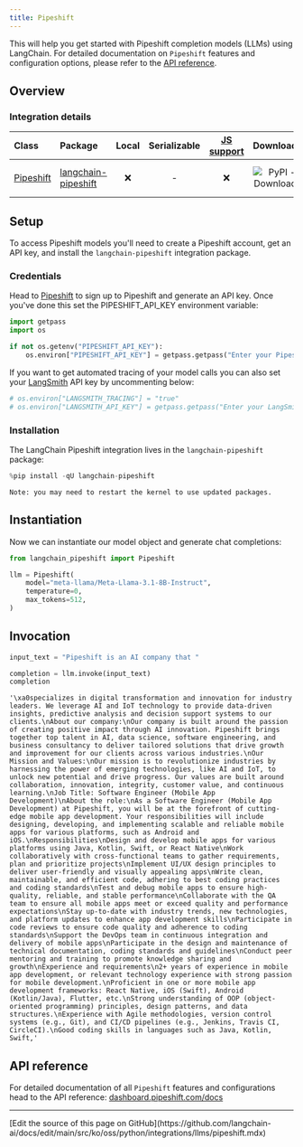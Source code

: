 ```yaml
---
title: Pipeshift
---
```


This will help you get started with Pipeshift completion models (LLMs) using LangChain. For detailed documentation on `Pipeshift` features and configuration options, please refer to the [API reference](https://dashboard.pipeshift.com/docs).

## Overview

### Integration details

| Class | Package | Local | Serializable | [JS support](https://js.langchain.com/docs/integrations/llms/pipeshift) | Downloads | Version |
| :--- | :--- | :---: | :---: |  :---: | :---: | :---: |
| [Pipeshift](https://dashboard.pipeshift.com/docs) | [langchain-pipeshift](https://pypi.org/project/langchain-pipeshift/) | ❌ | - | ❌ | ![PyPI - Downloads](https://img.shields.io/pypi/dm/langchain-pipeshift?style=flat-square&label=%20) | ![PyPI - Version](https://img.shields.io/pypi/v/langchain-pipeshift?style=flat-square&label=%20) |

## Setup

To access Pipeshift models you'll need to create a Pipeshift account, get an API key, and install the `langchain-pipeshift` integration package.

### Credentials

Head to [Pipeshift](https://dashboard.pipeshift.com) to sign up to Pipeshift and generate an API key. Once you've done this set the PIPESHIFT_API_KEY environment variable:

```python
import getpass
import os

if not os.getenv("PIPESHIFT_API_KEY"):
    os.environ["PIPESHIFT_API_KEY"] = getpass.getpass("Enter your Pipeshift API key: ")
```

If you want to get automated tracing of your model calls you can also set your [LangSmith](https://docs.smith.langchain.com/) API key by uncommenting below:

```python
# os.environ["LANGSMITH_TRACING"] = "true"
# os.environ["LANGSMITH_API_KEY"] = getpass.getpass("Enter your LangSmith API key: ")
```

### Installation

The LangChain Pipeshift integration lives in the `langchain-pipeshift` package:

```python
%pip install -qU langchain-pipeshift
```

```output
Note: you may need to restart the kernel to use updated packages.
```

## Instantiation

Now we can instantiate our model object and generate chat completions:

```python
from langchain_pipeshift import Pipeshift

llm = Pipeshift(
    model="meta-llama/Meta-Llama-3.1-8B-Instruct",
    temperature=0,
    max_tokens=512,
)
```

## Invocation

```python
input_text = "Pipeshift is an AI company that "

completion = llm.invoke(input_text)
completion
```

```output
'\xa0specializes in digital transformation and innovation for industry leaders. We leverage AI and IoT technology to provide data-driven insights, predictive analysis and decision support systems to our clients.\nAbout our company:\nOur company is built around the passion of creating positive impact through AI innovation. Pipeshift brings together top talent in AI, data science, software engineering, and business consultancy to deliver tailored solutions that drive growth and improvement for our clients across various industries.\nOur Mission and Values:\nOur mission is to revolutionize industries by harnessing the power of emerging technologies, like AI and IoT, to unlock new potential and drive progress. Our values are built around collaboration, innovation, integrity, customer value, and continuous learning.\nJob Title: Software Engineer (Mobile App Development)\nAbout the role:\nAs a Software Engineer (Mobile App Development) at Pipeshift, you will be at the forefront of cutting-edge mobile app development. Your responsibilities will include designing, developing, and implementing scalable and reliable mobile apps for various platforms, such as Android and iOS.\nResponsibilities\nDesign and develop mobile apps for various platforms using Java, Kotlin, Swift, or React Native\nWork collaboratively with cross-functional teams to gather requirements, plan and prioritize projects\nImplement UI/UX design principles to deliver user-friendly and visually appealing apps\nWrite clean, maintainable, and efficient code, adhering to best coding practices and coding standards\nTest and debug mobile apps to ensure high-quality, reliable, and stable performance\nCollaborate with the QA team to ensure all mobile apps meet or exceed quality and performance expectations\nStay up-to-date with industry trends, new technologies, and platform updates to enhance app development skills\nParticipate in code reviews to ensure code quality and adherence to coding standards\nSupport the DevOps team in continuous integration and delivery of mobile apps\nParticipate in the design and maintenance of technical documentation, coding standards and guidelines\nConduct peer mentoring and training to promote knowledge sharing and growth\nExperience and requirements\n2+ years of experience in mobile app development, or relevant technology experience with strong passion for mobile development.\nProficient in one or more mobile app development frameworks: React Native, iOS (Swift), Android (Kotlin/Java), Flutter, etc.\nStrong understanding of OOP (object-oriented programming) principles, design patterns, and data structures.\nExperience with Agile methodologies, version control systems (e.g., Git), and CI/CD pipelines (e.g., Jenkins, Travis CI, CircleCI).\nGood coding skills in languages such as Java, Kotlin, Swift,'
```

## API reference

For detailed documentation of all `Pipeshift` features and configurations head to the API reference: [dashboard.pipeshift.com/docs](https://dashboard.pipeshift.com/docs)

---

<Callout icon="pen-to-square" iconType="regular">
  [Edit the source of this page on GitHub](https://github.com/langchain-ai/docs/edit/main/src/ko/oss/python/integrations/llms/pipeshift.mdx)
</Callout>
